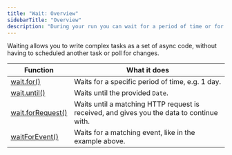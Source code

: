 ```yaml
---
title: "Wait: Overview"
sidebarTitle: "Overview"
description: "During your run you can wait for a period of time or for something to happen."
---
```



Waiting allows you to write complex tasks as a set of async code, without having to scheduled another task or poll for changes.

<PausedExecutionFree />

| Function                                  | What it does                                                                              |
| ----------------------------------------- | ----------------------------------------------------------------------------------------- |
| [wait.for()](/v3/wait-for)                | Waits for a specific period of time, e.g. 1 day.                                          |
| [wait.until()](/v3/wait-until)            | Waits until the provided `Date`.                                                          |
| [wait.forRequest()](/v3/wait-for-request) | Waits until a matching HTTP request is received, and gives you the data to continue with. |
| [waitForEvent()](/v3/wait-for-event)      | Waits for a matching event, like in the example above.                                    |
